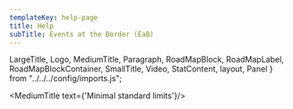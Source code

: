 ```yaml
---
templateKey: help-page
title: Help
subTitle: Events at the Border (EaB)
---
```

LargeTitle, Logo, MediumTitle, Paragraph, RoadMapBlock, RoadMapLabel, RoadMapBlockContainer, SmallTitle, Video, StatContent, layout, Panel } from "../../../config/imports.js";

<MediumTitle text={'Minimal standard limits'}/>

<Accordion content={MinimalStandardLimitsTables} />